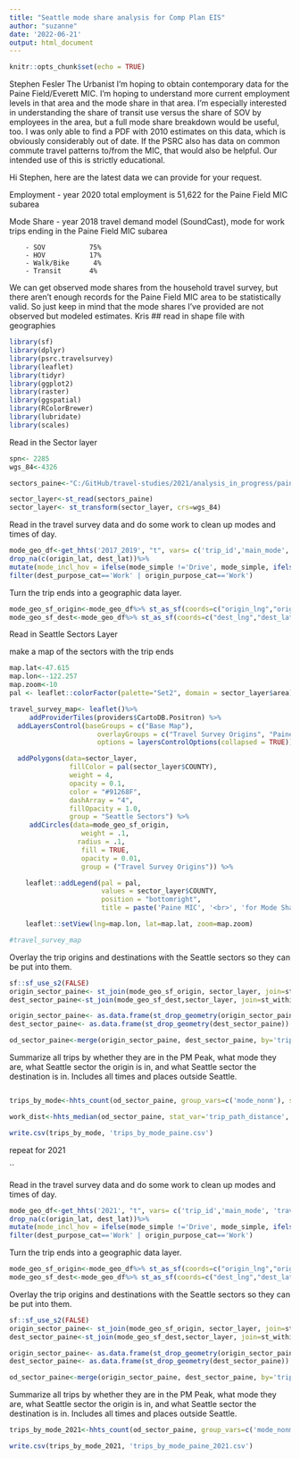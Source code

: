 ```yaml
---
title: "Seattle mode share analysis for Comp Plan EIS"
author: "suzanne"
date: '2022-06-21'
output: html_document
---
```


```r
knitr::opts_chunk$set(echo = TRUE)
```
Stephen Fesler
The Urbanist
I'm hoping to obtain contemporary data for the Paine Field/Everett MIC. I'm hoping to understand more current employment levels in that area and the mode share in that area. I'm especially interested in understanding the share of transit use versus the share of SOV by employees in the area, but a full mode share breakdown would be useful, too. I was only able to find a PDF with 2010 estimates on this data, which is obviously considerably out of date. If the PSRC also has data on common commute travel patterns to/from the MIC, that would also be helpful. Our intended use of this is strictly educational.


Hi Stephen, here are the latest data we can provide for your request.

Employment - year 2020 total employment is 51,622 for the Paine Field MIC subarea

Mode Share - year 2018 travel demand model (SoundCast), mode for work trips ending in the Paine Field MIC subarea

        - SOV           75%
        - HOV           17%
        - Walk/Bike      4%
        - Transit       4%

We can get observed mode shares from the household travel survey, but there aren't enough records for the Paine Field MIC area to be statistically valid.  So just keep in mind that the mode shares I've provided are not observed but modeled estimates.
Kris
## read in shape file with geographies

```r
library(sf)
library(dplyr)
library(psrc.travelsurvey)
library(leaflet)
library(tidyr)
library(ggplot2)
library(raster)
library(ggspatial)
library(RColorBrewer)
library(lubridate)
library(scales)
```



Read in the Sector layer

```r

spn<- 2285
wgs_84<-4326

sectors_paine<-"C:/GitHub/travel-studies/2021/analysis_in_progress/paine_field/PaineMIC.shp"

sector_layer<-st_read(sectors_paine)
sector_layer<- st_transform(sector_layer, crs=wgs_84)
```

Read in the travel survey data and do some work to clean up modes and times of day.
```r
mode_geo_df<-get_hhts('2017_2019', "t", vars= c('trip_id','main_mode', 'travelers_total', 'origin_lat', 'origin_lng', 'dest_lat', 'dest_lng', 'mode_simple', 'dest_purpose_cat', 'origin_purpose_cat', 'trip_path_distance'))%>%
drop_na(c(origin_lat, dest_lat))%>%
mutate(mode_incl_hov = ifelse(mode_simple !='Drive', mode_simple, ifelse(travelers_total==1, 'SOV', 'HOV')))%>%
filter(dest_purpose_cat=='Work' | origin_purpose_cat=='Work')

```



Turn the trip ends into a geographic data layer.
```r
mode_geo_sf_origin<-mode_geo_df%>% st_as_sf(coords=c("origin_lng","origin_lat"), crs= "+proj=longlat +datum=WGS84 +ellps=WGS84 +towgs84=0,0,0")
mode_geo_sf_dest<-mode_geo_df%>% st_as_sf(coords=c("dest_lng","dest_lat"), crs= "+proj=longlat +datum=WGS84 +ellps=WGS84 +towgs84=0,0,0")


```

Read in Seattle Sectors Layer



make a map of the sectors with the trip ends
```r
map.lat<-47.615
map.lon<--122.257
map.zoom<-10
pal <- leaflet::colorFactor(palette="Set2", domain = sector_layer$area)

travel_survey_map<- leaflet()%>%
     addProviderTiles(providers$CartoDB.Positron) %>%
  addLayersControl(baseGroups = c("Base Map"),
                      overlayGroups = c("Travel Survey Origins", "Paine MIC"),
                      options = layersControlOptions(collapsed = TRUE))%>%

  addPolygons(data=sector_layer,
               fillColor = pal(sector_layer$COUNTY),
               weight = 4,
               opacity = 0.1,
               color = "#91268F",
               dashArray = "4",
               fillOpacity = 1.0,
               group = "Seattle Sectors") %>%
     addCircles(data=mode_geo_sf_origin,
                  weight = .1, 
                 radius = .1,
                  fill = TRUE,
                  opacity = 0.01,
                  group = ("Travel Survey Origins")) %>%

    leaflet::addLegend(pal = pal,
                       values = sector_layer$COUNTY,
                       position = "bottomright",
                       title = paste('Paine MIC', '<br>', 'for Mode Share')) %>%

    leaflet::setView(lng=map.lon, lat=map.lat, zoom=map.zoom)

#travel_survey_map
```

Overlay the trip origins and destinations with the Seattle sectors so they can be put into them.
```r
sf::sf_use_s2(FALSE)
origin_sector_paine<- st_join(mode_geo_sf_origin, sector_layer, join=st_within)
dest_sector_paine<-st_join(mode_geo_sf_dest,sector_layer, join=st_within)


```

```r
origin_sector_paine<- as.data.frame(st_drop_geometry(origin_sector_paine))
dest_sector_paine<- as.data.frame(st_drop_geometry(dest_sector_paine))

```

```r
od_sector_paine<-merge(origin_sector_paine, dest_sector_paine, by='trip_id', suffixes=c('', '_dest'))%>% mutate(mode_nonm=ifelse((mode_incl_hov=='Walk' | mode_incl_hov=='Bike') , 'Non-Motorized', mode_incl_hov))%>%filter_at(vars('COUNTY', 'COUNTY_dest'), any_vars(!is.na(.)))
```

Summarize all trips by whether they are in the PM Peak, what mode they are, what Seattle sector the origin is in, and what Seattle sector the destination is in. Includes all times and places outside Seattle.
```r
```


```r
trips_by_mode<-hhts_count(od_sector_paine, group_vars=c('mode_nonm'), spec_wgt='trip_weight_2017_2019_v2021')
```

```r
work_dist<-hhts_median(od_sector_paine, stat_var='trip_path_distance', spec_wgt='trip_weight_2017_2019_v2021')
```



```r
write.csv(trips_by_mode, 'trips_by_mode_paine.csv')
```

repeat for 2021

``

Read in the travel survey data and do some work to clean up modes and times of day.
```r
mode_geo_df<-get_hhts('2021', "t", vars= c('trip_id','main_mode', 'travelers_total', 'origin_lat', 'origin_lng', 'dest_lat', 'dest_lng', 'mode_simple', 'dest_purpose_cat', 'origin_purpose_cat'))%>%
drop_na(c(origin_lat, dest_lat))%>%
mutate(mode_incl_hov = ifelse(mode_simple !='Drive', mode_simple, ifelse(travelers_total==1, 'SOV', 'HOV')))%>%
filter(dest_purpose_cat=='Work' | origin_purpose_cat=='Work')


```



Turn the trip ends into a geographic data layer.
```r
mode_geo_sf_origin<-mode_geo_df%>% st_as_sf(coords=c("origin_lng","origin_lat"), crs= "+proj=longlat +datum=WGS84 +ellps=WGS84 +towgs84=0,0,0")
mode_geo_sf_dest<-mode_geo_df%>% st_as_sf(coords=c("dest_lng","dest_lat"), crs= "+proj=longlat +datum=WGS84 +ellps=WGS84 +towgs84=0,0,0")


```


Overlay the trip origins and destinations with the Seattle sectors so they can be put into them.
```r
sf::sf_use_s2(FALSE)
origin_sector_paine<- st_join(mode_geo_sf_origin, sector_layer, join=st_within)
dest_sector_paine<-st_join(mode_geo_sf_dest,sector_layer, join=st_within)


```

```r
origin_sector_paine<- as.data.frame(st_drop_geometry(origin_sector_paine))
dest_sector_paine<- as.data.frame(st_drop_geometry(dest_sector_paine))

```

```r
od_sector_paine<-merge(origin_sector_paine, dest_sector_paine, by='trip_id', suffixes=c('', '_dest'))%>% mutate(mode_nonm=ifelse((mode_incl_hov=='Walk' | mode_incl_hov=='Bike') , 'Non-Motorized', mode_incl_hov))%>%filter_at(vars('COUNTY', 'COUNTY_dest'), any_vars(!is.na(.)))
```

Summarize all trips by whether they are in the PM Peak, what mode they are, what Seattle sector the origin is in, and what Seattle sector the destination is in. Includes all times and places outside Seattle.
```r
trips_by_mode_2021<-hhts_count(od_sector_paine, group_vars=c('mode_nonm'), spec_wgt='trip_weight_2021_ABS_Panel_adult')
```

```r
write.csv(trips_by_mode_2021, 'trips_by_mode_paine_2021.csv')
```

